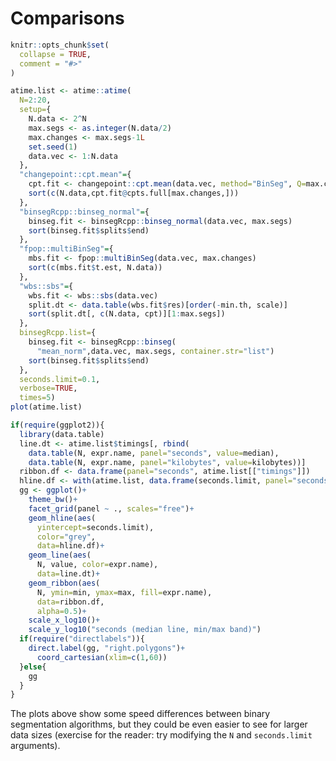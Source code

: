 <!--
%\VignetteEngine{knitr::knitr}
%\VignetteIndexEntry{Binary segmentation examples}
-->

# Comparisons

```r
knitr::opts_chunk$set(
  collapse = TRUE,
  comment = "#>"
)

atime.list <- atime::atime(
  N=2:20,
  setup={
    N.data <- 2^N
    max.segs <- as.integer(N.data/2)
    max.changes <- max.segs-1L
    set.seed(1)
    data.vec <- 1:N.data
  },
  "changepoint::cpt.mean"={
    cpt.fit <- changepoint::cpt.mean(data.vec, method="BinSeg", Q=max.changes)
    sort(c(N.data,cpt.fit@cpts.full[max.changes,]))
  },
  "binsegRcpp::binseg_normal"={
    binseg.fit <- binsegRcpp::binseg_normal(data.vec, max.segs)
    sort(binseg.fit$splits$end)
  },
  "fpop::multiBinSeg"={
    mbs.fit <- fpop::multiBinSeg(data.vec, max.changes)
    sort(c(mbs.fit$t.est, N.data))
  },
  "wbs::sbs"={
    wbs.fit <- wbs::sbs(data.vec)
    split.dt <- data.table(wbs.fit$res)[order(-min.th, scale)]
    sort(split.dt[, c(N.data, cpt)][1:max.segs])
  },
  binsegRcpp.list={
    binseg.fit <- binsegRcpp::binseg(
      "mean_norm",data.vec, max.segs, container.str="list")
    sort(binseg.fit$splits$end)
  },
  seconds.limit=0.1,
  verbose=TRUE,
  times=5)
plot(atime.list)

if(require(ggplot2)){
  library(data.table)
  line.dt <- atime.list$timings[, rbind(
    data.table(N, expr.name, panel="seconds", value=median),
    data.table(N, expr.name, panel="kilobytes", value=kilobytes))]
  ribbon.df <- data.frame(panel="seconds", atime.list[["timings"]])
  hline.df <- with(atime.list, data.frame(seconds.limit, panel="seconds"))
  gg <- ggplot()+
    theme_bw()+
    facet_grid(panel ~ ., scales="free")+
    geom_hline(aes(
      yintercept=seconds.limit),
      color="grey",
      data=hline.df)+
    geom_line(aes(
      N, value, color=expr.name),
      data=line.dt)+
    geom_ribbon(aes(
      N, ymin=min, ymax=max, fill=expr.name),
      data=ribbon.df,
      alpha=0.5)+
    scale_x_log10()+
    scale_y_log10("seconds (median line, min/max band)")
  if(require("directlabels")){
    direct.label(gg, "right.polygons")+
      coord_cartesian(xlim=c(1,60))
  }else{
    gg
  }
}
```

The plots above show some speed differences between binary
segmentation algorithms, but they could be even easier to see for
larger data sizes (exercise for the reader: try modifying the `N` and
`seconds.limit` arguments).
